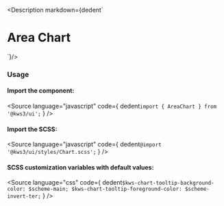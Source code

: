 
<Version />

<Description markdown={dedent`
# Area Chart
`}/>

<Meta of={Stories} />
<Canvas of={Stories.Main} />
<Controls />

### Usage
#### Import the component:
<Source
  language="javascript"
  code={
    dedent`import { AreaChart } from '@kws3/ui';`
  }
/>

#### Import the SCSS:
<Source
  language="javascript"
  code={
    dedent`@import '@kws3/ui/styles/Chart.scss';`
  }
/>

#### SCSS customization variables with default values:
<Source
  language="css"
  code={
    dedent`
      $kws-chart-tooltip-background-color: $scheme-main;
      $kws-chart-tooltip-foreground-color: $scheme-invert-ter;
    `
  }
/>

